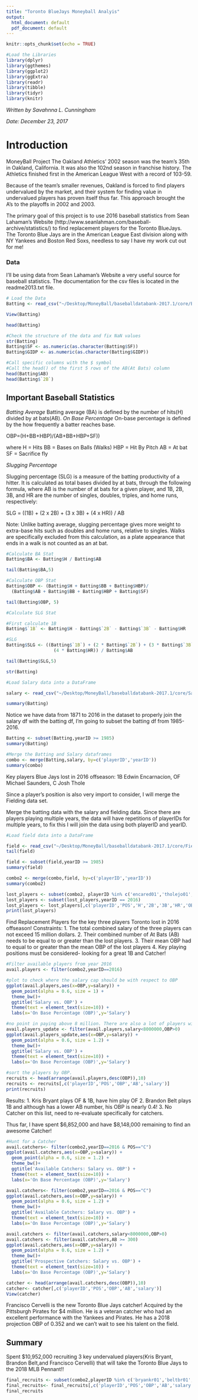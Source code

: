 ```yaml
---
title: "Toronto BlueJays Moneyball Analyis"
output:
  html_document: default
  pdf_document: default
---
```


```r
knitr::opts_chunk$set(echo = TRUE)
```


```r
#Load the Libraries
library(dplyr)
library(ggthemes)
library(ggplot2)
library(ggExtra)
library(readr)
library(tibble)
library(tidyr)
library(knitr)
```


*Written by Savahnna L. Cunningham*

*Date: December 23, 2017*

# Introduction

MoneyBall Project
The Oakland Athletics' 2002 season was the team's 35th in Oakland, California. It was also the 102nd season in franchise history. The Athletics finished first in the American League West with a record of 103-59.

Because of the team's smaller revenues, Oakland is forced to find players undervalued by the market, and their system for finding value in undervalued players has proven itself thus far. This approach brought the A's to the playoffs in 2002 and 2003.

The primary goal of this project is to use 2016 baseball statistics from Sean Lahaman's Website (http://www.seanlahman.com/baseball-archive/statistics/) to find replacement players for the Toronto BlueJays. The Toronto Blue Jays are in the American League East division along with NY Yankees and Boston Red Soxs, needless to say I have my work cut out for me!

### Data

I'll be using data from Sean Lahaman's Website a very useful source for baseball statistics. The documentation for the csv files is located in the readme2013.txt file. 

```r
# Load the Data
Batting <- read_csv("~/Desktop/MoneyBall/baseballdatabank-2017.1/core/Batting.csv")

View(Batting)
```

```r
head(Batting)
```



```r
#Check the structure of the data and fix NaN values
str(Batting)
Batting$SF <- as.numeric(as.character(Batting$SF))
Batting$GIDP <- as.numeric(as.character(Batting$GIDP))
```


```r
#Call specific columns with the $ symbol
#Call the head() of the first 5 rows of the AB(At Bats) column
head(Batting$AB)
head(Batting$`2B`)
```

## Important Baseball Statistics 

*Batting Average* 
  Batting average (BA) is defined by the number of hits(H) divided by at bats(AB).
*On Base Percentage*
On-base percentage is defined by the how frequently a batter reaches base.

OBP=(H+BB+HBP)/(AB+BB+HBP+SF))

where
H = Hits
BB = Bases on Balls (Walks)
HBP = Hit By Pitch
AB = At bat
SF = Sacrifice fly

*Slugging Percentage*

Slugging percentage (SLG) is a measure of the batting productivity of a hitter. It is calculated as total bases divided by at bats, through the following formula, where AB is the number of at bats for a given player, and 1B, 2B, 3B, and HR are the number of singles, doubles, triples, and home runs, respectively:


SLG = ((1B) + (2 x 2B) + (3 x 3B) + (4 x HR)) / AB

Note: Unlike batting average, slugging percentage gives more weight to extra-base hits such as doubles and home runs, relative to singles. Walks are specifically excluded from this calculation, as a plate appearance that ends in a walk is not counted as an at bat.


```r
#Calculate BA Stat
Batting$BA <- Batting$H / Batting$AB

tail(Batting$BA,5)
```

```r
#Calculate OBP Stat
Batting$OBP <- (Batting$H + Batting$BB + Batting$HBP)/
  (Batting$AB + Batting$BB + Batting$HBP + Batting$SF)

tail(Batting$OBP, 5)
```


```r
#Calculate SLG Stat

#First calculate 1B
Batting$`1B` <- Batting$H - Batting$`2B` - Batting$`3B` - Batting$HR

#SLG 
Batting$SLG <- ((Batting$`1B`) + (2 * Batting$`2B`) + (3 * Batting$`3B`) +
                  (4 * Batting$HR)) / Batting$AB

tail(Batting$SLG,5)
```

```r
str(Batting)
```

```r
#Load Salary data into a DataFrame

salary <- read_csv("~/Desktop/MoneyBall/baseballdatabank-2017.1/core/Salaries.csv")

```

```r
summary(Batting)
```


Notice we have data from 1871 to 2016 in the dataset to properly join the salary df with the batting df, I'm going to subset the batting df from 1985-2016.

```r
Batting <- subset(Batting,yearID >= 1985)
summary(Batting)
```



```r
#Merge the Batting and Salary dataframes
combo <- merge(Batting,salary, by=c('playerID','yearID'))
summary(combo)
```

Key players Blue Jays lost in 2016 offseason: 1B Edwin Encarnacion, OF Michael Saunders, C Josh Thole

Since a player's position is also very import to consider, I will merge the Fielding data set.

Merge the batting data with the salary and fielding data.
Since there are players playing multiple years, the data will have repetitions of playerIDs for multiple years, to fix this I will join the data using both playerID and yearID.

```r

#Load field data into a DataFrame

field <- read_csv("~/Desktop/MoneyBall/baseballdatabank-2017.1/core/Fielding.csv")
tail(field)

```


```r
field <- subset(field,yearID >= 1985)
summary(field)
```

```r
combo2 <- merge(combo,field, by=c('playerID','yearID'))
summary(combo2)
```




```r
lost_players <- subset(combo2, playerID %in% c('encared01','tholejo01','saundmi01'))
lost_players <- subset(lost_players,yearID == 2016)
lost_players <- lost_players[,c('playerID','POS','H','2B','3B','HR','OBP','SLG','BA','AB')]
print(lost_players)
```



Find Replacement Players for the key three players Toronto lost in 2016 offseason! 
Constraints:
        1. The total combined salary of the three players can not exceed 15 million dollars.
        2. Their combined number of At Bats (AB) needs to be equal to or greater than the lost players.
        3. Their mean OBP had to equal to or greater than the mean OBP of the lost players
        4. Key playing positions must be considered- looking for a great 1B and Catcher! 



```r
#Filter available players from year 2016
avail.players <- filter(combo2,yearID==2016)
```


```r
#plot to check where the salary cap should be with respect to OBP
ggplot(avail.players,aes(x=OBP,y=salary)) + 
  geom_point(alpha = 0.6, size = 1) +
  theme_bw()+
  ggtitle('Salary vs. OBP') + 
  theme(text = element_text(size=10)) +
  labs(x='On Base Percentage (OBP)',y='Salary')
```


```r
#no point in paying above 8 million. There are also a lot of players with OBP==0. So I'll get rid of them too.
avail.players_update <- filter(avail.players,salary<8000000,OBP>0)
ggplot(avail.players_update,aes(x=OBP,y=salary)) +
  geom_point(alpha = 0.6, size = 1.2) +
  theme_bw()+
  ggtitle('Salary vs. OBP') + 
  theme(text = element_text(size=10)) +
  labs(x='On Base Percentage (OBP)',y='Salary')
```


```r
#sort the players by OBP.
recruits <- head(arrange(avail.players,desc(OBP)),10)
recruits <- recruits[,c('playerID','POS','OBP','AB','salary')]
print(recruits)
```


Results:
1. Kris Bryant plays OF & 1B, have him play OF
2. Brandon Belt plays 1B and although has a lower AB number, his OBP is nearly 0.4! 
3. No Catcher on this list, need to re-evaluate specifically for catchers. 

Thus far, I have spent $6,852,000 and have $8,148,000 remaining to find an awesome Catcher!

```r
#Hunt for a Catcher
avail.catchers<- filter(combo2,yearID==2016 & POS=="C")
ggplot(avail.catchers,aes(x=OBP,y=salary)) + 
  geom_point(alpha = 0.6, size = 1.2) +
  theme_bw()+
  ggtitle('Available Catchers: Salary vs. OBP') + 
  theme(text = element_text(size=10)) +
  labs(x='On Base Percentage (OBP)',y='Salary')

```

```r
avail.catchers<- filter(combo2,yearID==2016 & POS=="C")
ggplot(avail.catchers,aes(x=OBP,y=salary)) + 
  geom_point(alpha = 0.6, size = 1.2) +
  theme_bw()+
  ggtitle('Available Catchers: Salary vs. OBP') + 
  theme(text = element_text(size=10)) +
  labs(x='On Base Percentage (OBP)',y='Salary')
```


```r
avail.catchers <- filter(avail.catchers,salary<8000000,OBP>0)
avail.catchers <- filter(avail.catchers,AB >= 300)
ggplot(avail.catchers,aes(x=OBP,y=salary)) + 
  geom_point(alpha = 0.6, size = 1.2) +
  theme_bw()+
  ggtitle('Prospective Catchers: Salary vs. OBP') + 
  theme(text = element_text(size=10)) +
  labs(x='On Base Percentage (OBP)',y='Salary')

```



```r
catcher <- head(arrange(avail.catchers,desc(OBP)),10)
catcher<- catcher[,c('playerID','POS','OBP','AB','salary')]
View(catcher)
```


Francisco Cervelli is the new Toronto Blue Jays catcher!
Acquired by the Pittsburgh Pirates for $4 million. He is a veteran catcher who had an excellent performance with the Yankees and Pirates. He has a 2018 projection OBP of 0.352 and we can't wait to see his talent on the field.  


## Summary
Spent $10,952,000 recruiting 3 key undervalued players(Kris Bryant, Brandon Belt,and Francisco Cervelli) that will take the Toronto Blue Jays to the 2018 MLB Pennant!!

```r
final_recruits <- subset(combo2,playerID %in% c('bryankr01','beltbr01','cervefr01'))
final_recruits<- final_recruits[,c('playerID','POS','OBP','AB','salary')]
final_recruits
```
















